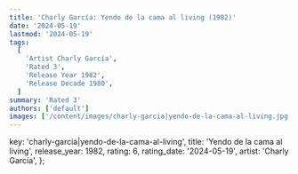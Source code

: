 ```yaml
---
title: 'Charly García: Yendo de la cama al living (1982)'
date: '2024-05-19'
lastmod: '2024-05-19'
tags:
  [
    'Artist Charly García',
    'Rated 3',
    'Release Year 1982',
    'Release Decade 1980',
  ]
summary: 'Rated 3'
authors: ['default']
images: ['/content/images/charly-garcia|yendo-de-la-cama-al-living.jpg']
---
```


  key: 'charly-garcia|yendo-de-la-cama-al-living',
  title: 'Yendo de la cama al living',
  release_year: 1982,
  rating: 6,
  rating_date: '2024-05-19',
  artist: 'Charly García',
};

<MusicRating data={data} />
